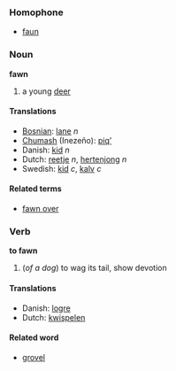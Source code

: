 ===Homophone===
*[[faun]]

===Noun===
'''fawn'''

# a young [[deer]]

====Translations====
*[[Bosnian]]: [[lane]] ''n''
*[[Chumash]] (Inezeño): [[piqʼ]]
* Danish: [[kid]] ''n''
*Dutch: [[reetje]] ''n'', [[hertenjong]] ''n''
*Swedish: [[kid]] ''c'', [[kalv]] ''c''

====Related terms====
*[[fawn over]]

=== Verb ===
'''to fawn'''

# (''of a dog'') to wag its tail, show devotion

====Translations====
* Danish: [[logre]]
*Dutch: [[kwispelen]]

====Related word====
*[[grovel]]